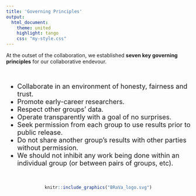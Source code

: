 ```yaml
---
title: 'Governing Principles'
output: 
  html_document:
    theme: united
    highlight: tango
    css: "my-style.css"
---
```

At the outset of the collaboration, we established __seven key governing principles__ for our collaborative endevour.

<br>

<div class="well">
<font size="4">

* Collaborate in an environment of honesty, fairness and trust.
* Promote early-career researchers.
* Respect other groups’ data.
* Operate transparently with a goal of no surprises.
* Seek permission from each group to use results prior to public release.
* Do not share another group’s results with other parties without permission.
* We should not inhibit any work being done within an individual group (or between pairs of groups, etc).

</font>
</div>
<br>

<center>
```r
knitr::include_graphics("BRaVa_logo.svg")
```
</center>
